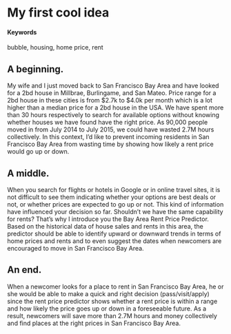 # My first cool idea {#bay-area-rent-price-predictor}

#### Keywords

bubble, housing, home price, rent

## A beginning.

My wife and I just moved back to San Francisco Bay Area and have looked for a 2bd house in Millbrae, Burlingame, and San Mateo. Price range for a 2bd house in these cities is from $2.7k to $4.0k per month which is a lot higher than a median price for a 2bd house in the USA. We have spent more than 30 hours respectively to search for available options without knowing whether houses we have found have the right price. As 90,000 people moved in from July 2014 to July 2015, we could have wasted 2.7M hours collectively. In this context, I’d like to prevent incoming residents in San Francisco Bay Area from wasting time by showing how likely a rent price would go up or down.

## A middle.
When you search for flights or hotels in Google or in online travel sites, it is not difficult to see them indicating whether your options are best deals or not, or whether prices are expected to go up or not. This kind of information have influenced your decision so far. 
Shouldn’t we have the same capability for rents? That’s why I introduce you the Bay Area Rent Price Predictor. Based on the historical data of house sales and rents in this area, the predictor should be able to identify upward or downward trends in terms of home prices and rents and to even suggest the dates when newcomers are encouraged to move in San Francisco Bay Area.

## An end.

When a newcomer looks for a place to rent in San Francisco Bay Area, he or she would be able to make a quick and right decision (pass/visit/apply) since the rent price predictor shows whether a rent price is within a range and how likely the price goes up or down in a foreseeable future. As a result, newcomers will save more than 2.7M hours and money collectively and find places at the right prices in San Francisco Bay Area.
